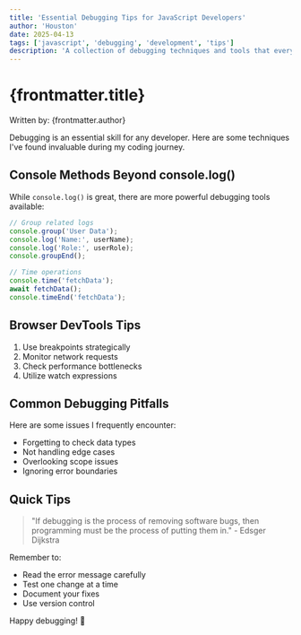 ```yaml
---
title: 'Essential Debugging Tips for JavaScript Developers'
author: 'Houston'
date: 2025-04-13
tags: ['javascript', 'debugging', 'development', 'tips']
description: 'A collection of debugging techniques and tools that every JavaScript developer should know.'
---
```


# {frontmatter.title}

Written by: {frontmatter.author}

Debugging is an essential skill for any developer. Here are some techniques I've found invaluable during my coding journey.

## Console Methods Beyond console.log()

While `console.log()` is great, there are more powerful debugging tools available:

```javascript
// Group related logs
console.group('User Data');
console.log('Name:', userName);
console.log('Role:', userRole);
console.groupEnd();

// Time operations
console.time('fetchData');
await fetchData();
console.timeEnd('fetchData');
```

## Browser DevTools Tips

1. Use breakpoints strategically
2. Monitor network requests
3. Check performance bottlenecks
4. Utilize watch expressions

## Common Debugging Pitfalls

Here are some issues I frequently encounter:

- Forgetting to check data types
- Not handling edge cases
- Overlooking scope issues
- Ignoring error boundaries

## Quick Tips

> "If debugging is the process of removing software bugs, then programming must be the process of putting them in." - Edsger Dijkstra

Remember to:

- Read the error message carefully
- Test one change at a time
- Document your fixes
- Use version control

Happy debugging! 🐛
